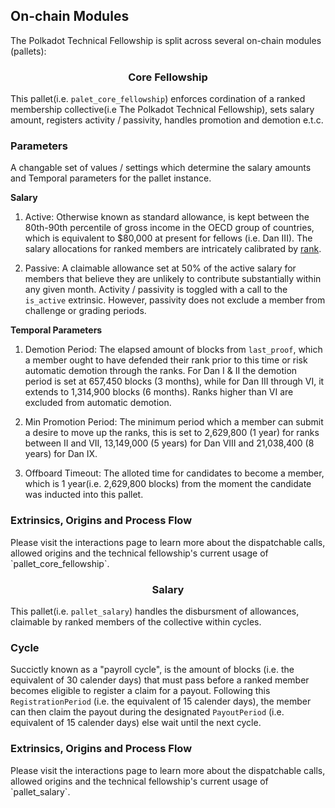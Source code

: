 ## On-chain Modules

The Polkadot Technical Fellowship is split across several on-chain modules (pallets):

<h3 style="text-align: center;">Core Fellowship</h3>

This pallet(i.e. `palet_core_fellowship`) enforces cordination of a ranked membership collective(i.e The Polkadot Technical Fellowship), sets salary amount, registers activity / passivity, handles promotion and demotion e.t.c.

### Parameters

A changable set of values / settings which determine the salary amounts and Temporal parameters for the pallet instance.

**Salary**

1. Active: Otherwise known as standard allowance, is kept between the 80th-90th percentile of gross income in the OECD group of countries, which is equivalent to $80,000 at present for fellows (i.e. Dan III). The salary allocations for ranked members are intricately calibrated by [rank](https://polkadot-fellows.github.io/dashboard/#/membership).

2. Passive: A claimable allowance set at 50% of the active salary for members that believe they are unlikely to contribute substantially within any given month. Activity / passivity is toggled with a call to the `is_active` extrinsic. However, passivity does not exclude a member from challenge or grading periods.

**Temporal Parameters**

1. Demotion Period: The elapsed amount of blocks from `last_proof`, which a member ought to have defended their rank prior to this time or risk automatic demotion through the ranks. For Dan I & II the demotion period is set at 657,450 blocks (3 months), while for Dan III through VI, it extends to 1,314,900 blocks (6 months). Ranks higher than VI are excluded from automatic demotion.

2. Min Promotion Period: The minimum period which a member can submit a desire to move up the ranks, this is set to 2,629,800 (1 year) for ranks between II and VII, 13,149,000 (5 years) for Dan VIII and 21,038,400 (8 years) for Dan IX.

3. Offboard Timeout: The alloted time for candidates to become a member, which is 1 year(i.e. 2,629,800 blocks) from the moment the candidate was inducted into this pallet.

<div className="note">
  <h3>Extrinsics, Origins and Process Flow</h3>
  <p>
    Please visit the interactions page to learn more about the dispatchable
    calls, allowed origins and the technical fellowship's current usage of
    `pallet_core_fellowship`.
  </p>
</div>

<h3 style="text-align: center;">Salary</h3>

This pallet(i.e. `pallet_salary`) handles the disbursment of allowances, claimable by ranked members of the collective within cycles.

### Cycle

Succictly known as a "payroll cycle", is the amount of blocks (i.e. the equivalent of 30 calender days) that must pass before a ranked member becomes eligible to register a claim for a payout. Following this `RegistrationPeriod` (i.e. the equivalent of 15 calender days), the member can then claim the payout during the designated `PayoutPeriod` (i.e. equivalent of 15 calender days) else wait until the next cycle.

<div className="note">
  <h3>Extrinsics, Origins and Process Flow</h3>
  <p>
    Please visit the interactions page to learn more about the dispatchable
    calls, allowed origins and the technical fellowship's current usage of
    `pallet_salary`.
  </p>
</div>
